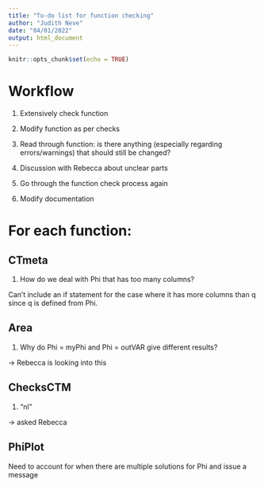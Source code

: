 ```yaml
---
title: "To-do list for function checking"
author: "Judith Neve"
date: "04/01/2022"
output: html_document
---
```


```r
knitr::opts_chunk$set(echo = TRUE)
```

# Workflow

1. Extensively check function

2. Modify function as per checks

3. Read through function: is there anything (especially regarding errors/warnings) that should still be changed?

4. Discussion with Rebecca about unclear parts

5. Go through the function check process again

6. Modify documentation


# For each function:

## CTmeta

1. How do we deal with Phi that has too many columns?

Can't include an if statement for the case where it has more columns than q since q is defined from Phi.

## Area

1. Why do Phi = myPhi and Phi = outVAR give different results?

-> Rebecca is looking into this

## ChecksCTM

1. "nl"

-> asked Rebecca





## PhiPlot

Need to account for when there are multiple solutions for Phi and issue a message

